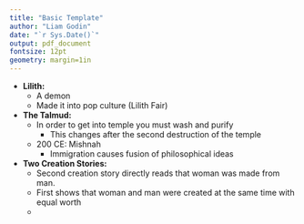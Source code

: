 ```yaml
---
title: "Basic Template"
author: "Liam Godin"
date: "`r Sys.Date()`"
output: pdf_document
fontsize: 12pt
geometry: margin=1in
---
```


* **Lilith:**
    * A demon
    * Made it into pop culture (Lilith Fair)
* **The Talmud:**
    * In order to get into temple you must wash and purify
        * This changes after the second destruction of the temple
    * 200 CE: Mishnah 
        * Immigration causes fusion of philosophical ideas
* **Two Creation Stories:**
    * Second creation story directly reads that woman was made from man.
    * First shows that woman and man were created at the same time with equal worth
    * 
